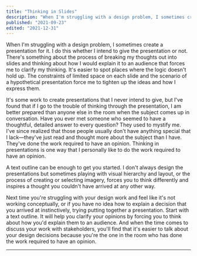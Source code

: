 ```yaml
---
title: "Thinking in Slides"
description: "When I'm struggling with a design problem, I sometimes create a presentation for it. I do this whether I intend to give the presentation or not."
published: "2021-09-23"
edited: "2021-12-31"
---
```


When I'm struggling with a design problem, I sometimes create a presentation for it. I do this whether I intend to give the presentation or not. There's something about the process of breaking my thoughts out into slides and thinking about how I would explain it to an audience that forces me to clarify my thinking. It's easier to spot places where the logic doesn't hold up. The constraints of limited space on each slide and the scenario of a hypothetical presentation force me to tighten up the ideas and how I express them.

It's some work to create presentations that I never intend to give, but I've found that if I go to the trouble of thinking through the presentation, I am better prepared than anyone else in the room when the subject comes up in conversation. Have you ever met someone who seemed to have a thoughtful, detailed answer to every question? They used to mystify me. I've since realized that those people usually don't have anything special that I lack—they've just read and thought more about the subject than I have. They've done the work required to have an opinion. Thinking in presentations is one way that I personally like to do the work required to have an opinion.

A text outline can be enough to get you started. I don't always design the presentations but sometimes playing with visual hierarchy and layout, or the process of creating or selecting imagery, forces you to think differently and inspires a thought you couldn't have arrived at any other way.

Next time you're struggling with your design work and feel like it's not working conceptually, or if you have no idea how to explain a decision that you arrived at instinctively, trying putting together a presentation. Start with a text outline. It will help you clarify your opinions by forcing you to think about how you'd explain them to an audience. And when the time comes to discuss your work with stakeholders, you'll find that it's easier to talk about your design decisions because you're the one in the room who has done the work required to have an opinion.

---
